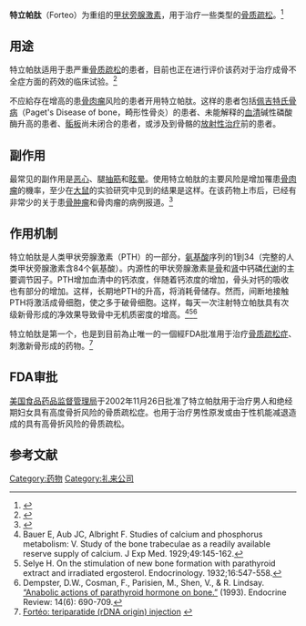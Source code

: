 {{medical}}
{{Drugbox
| verifiedrevid = 444216523
| IUPAC_name =  
| image = Teriparatide.png

<!--Clinical data-->
| tradename = Forteo
| Drugs.com = {{drugs.com|monograph|teriparatide}}
| pregnancy_AU = <!-- A / B1 / B2 / B3 / C / D / X -->
| pregnancy_US = <!-- A / B            / C / D / X -->
| pregnancy_category = C
| legal_AU = <!-- Unscheduled / S2 / S3 / S4 / S5 / S6 / S7 / S8 / S9 -->
| legal_CA = <!--             / Schedule I, II, III, IV, V, VI, VII, VIII -->
| legal_UK = <!-- GSL         / P       / POM / CD / Class A, B, C -->
| legal_US = <!-- OTC                   / Rx-only  / Schedule I, II, III, IV, V -->
| legal_status =  
| routes_of_administration = SubQ

<!--Pharmacokinetic data-->
| bioavailability = 95%
| protein_bound =  
| metabolism = Hepatic (nonspecific proteolysis)
| elimination_half-life = SubQ: 1 hour
| excretion = Renal (metabolites)

<!--Identifiers-->
| CAS_number_Ref = {{cascite|correct|??}}
| CAS_number = 52232-67-4
| ATC_prefix = H05
| ATC_suffix = AA02
| PubChem = 16133850
| DrugBank_Ref = {{drugbankcite|correct|drugbank}}
| DrugBank = DB06285
| UNII_Ref = {{fdacite|correct|FDA}}
| UNII = 10T9CSU89I
| KEGG_Ref = {{keggcite|correct|kegg}}
| KEGG = D06078

<!--Chemical data-->
| chemical_formula =  
 | C=181 | H=291 | N=55 | O=51 | S=2 
| molecular_weight = 4117.72 g/mol
}}

'''特立帕肽'''（Forteo）为重组的[[甲状旁腺激素|甲状旁腺激素]]，用于治疗一些类型的[[骨质疏松|骨质疏松]]。<ref name="pmid18003959">{{cite journal |author=Saag KG, Shane E, Boonen S, ''et al.'' |title=Teriparatide or alendronate in glucocorticoid-induced osteoporosis |journal=The New England journal of medicine |volume=357 |issue=20 |pages=2028–39 |pmid=18003959 |doi=10.1056/NEJMoa071408 |url=http://content.nejm.org/cgi/pmidlookup?view=short&pmid=18003959&promo=ONFLNS19 |date=November 2007 |access-date=2011-11-08 |archive-date=2019-12-15 |archive-url=https://web.archive.org/web/20191215191240/http://content.nejm.org/cgi/pmidlookup?view=short&pmid=18003959&promo=ONFLNS19 |dead-url=no }}</ref>

== 用途 ==
特立帕肽适用于患严重[[骨质疏松|骨质疏松]]的患者，目前也正在进行评价该药对于治疗成骨不全症方面的药效的临床试验。<ref name="Ref_">{{Cite web |url=http://www.clinicaltrials.gov/ct/show/NCT00131469 |title=Study of Teriparatide (FORTEO) to Treat Adults With Osteogenesis Imperfecta - Full Text View - ClinicalTrials.gov<!-- Bot generated title --> |access-date=2011-11-08 |archive-date=2016-05-13 |archive-url=https://web.archive.org/web/20160513233931/https://clinicaltrials.gov/ct/show/NCT00131469 |dead-url=no }}</ref>

不应給存在增高的患[[骨肉瘤|骨肉瘤]]风险的患者开用特立帕肽。这样的患者包括[[佩吉特氏骨病|佩吉特氏骨病]]（Paget's Disease of bone，畸形性骨炎）的患者、未能解释的[[血清|血清]]碱性磷酸酶升高的患者、[[骺板|骺板]]尚未闭合的患者，或涉及到骨骼的[[放射性治疗|放射性治疗]]前的患者。

== 副作用 ==
最常见的副作用是[[恶心|恶心]]、腿[[抽筋|抽筋]]和[[眩晕|眩晕]]。使用特立帕肽的主要风险是增加罹患[[骨肉瘤|骨肉瘤]]的機率，至少在[[大鼠|大鼠]]的实验研究中见到的结果是这样。在该药物上市后，已经有非常少的关于患[[骨肿瘤|骨肿瘤]]和骨肉瘤的病例报道。<ref name="Ref_a">{{Cite web |url=http://www.drugs.com/pro/forteo.html |title=存档副本 |accessdate=2011-11-08 |archive-date=2018-06-15 |archive-url=https://web.archive.org/web/20180615135231/https://www.drugs.com/pro/forteo.html |dead-url=no }}</ref>

== 作用机制 ==
特立帕肽是人类甲状旁腺激素（PTH）的一部分，[[氨基酸|氨基酸]]序列的1到34（完整的人类甲状旁腺激素含84个氨基酸）。内源性的甲状旁腺激素是[[骨|骨]]和[[肾|肾]]中钙磷[[代谢|代谢]]的主要调节因子。PTH增加血清中的钙浓度，伴随着钙浓度的增加，骨头对钙的吸收也有部分的增加。这样，长期地PTH的升高，将消耗骨储存。然而，间断地接触PTH将激活成骨细胞，使之多于破骨细胞。这样，每天一次注射特立帕肽具有次级新骨形成的净效果导致骨中无机质密度的增高。<ref name="Ref_b">Bauer E, Aub JC, Albright F. Studies of calcium and phosphorus metabolism: V. Study of the bone trabeculae as a readily available reserve supply of calcium. J Exp Med. 1929;49:145-162.</ref><ref name="Ref_c">Selye H. On the stimulation of new bone formation with parathyroid extract and irradiated ergosterol. Endocrinology. 1932;16:547-558.</ref><ref name="Ref_d">Dempster, D.W., Cosman, F., Parisien, M., Shen, V., & R. Lindsay.  [http://edrv.endojournals.org/cgi/content/abstract/14/6/690 “Anabolic actions of parathyroid hormone on bone.”] {{Wayback|url=http://edrv.endojournals.org/cgi/content/abstract/14/6/690 |date=20090627143022 }}  (1993).  Endocrine Review: 14(6): 690-709.</ref>

特立帕肽是第一个，也是到目前為止唯一的一個經FDA批准用于治疗[[骨质疏松症|骨质疏松症]]、刺激新骨形成的药物。<ref name="Ref_e">[http://www.forteo.com/secure/user/index.jsp Fortéo: teriparatide (rDNA origin) injection] {{webarchive|url=https://web.archive.org/web/20091227173148/http://www.forteo.com/secure/user/index.jsp |date=2009-12-27 }}</ref>

== FDA审批 ==
[[美国食品药品监督管理局|美国食品药品监督管理局]]于2002年11月26日批准了特立帕肽用于治疗男人和绝经期妇女具有高度骨折风险的骨质疏松症。也用于治疗男性原发或由于性机能减退造成的具有高骨折风险的骨质疏松。

== 参考文献==
{{reflist}}

{{Peptidergics}}

[[Category:药物|Category:药物]]
[[Category:礼来公司|Category:礼来公司]]